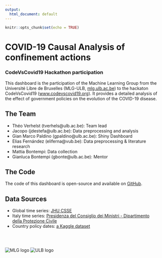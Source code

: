 ```yaml
---
output:
  html_document: default
---
```


```r
knitr::opts_chunk$set(echo = TRUE)
```

# COVID-19 Causal Analysis of confinement actions
### CodeVsCovid19 Hackathon participation

This dashboard is the participation of the Machine Learning Group from the Université Libre de Bruxelles (MLG-ULB, [mlg.ulb.ac.be](http://mlg.ulb.ac.be)) to the hackaton CodeVsCovid19 ([www.codevscovid19.org](http://www.codevscovid19.org)). It provides a detailed analysis of the effect of government policies on the evolution of the COVID-19 disease.

## The Team

* Théo Verhelst (tverhels@ulb.ac.be): Team lead
* Jacopo (jdestefa@ulb.ac.be): Data preprocessing and analysis
* Gian Marco Paldino (gpaldino@ulb.ac.be): Shiny Dashboard
* Elias Fernández (eliferna@vub.be): Data preprocessing & literature research
* Mattia Bontempi: Data collection
* Gianluca Bontempi (gbonte@ulb.ac.be): Mentor

## The Code
The code of this dashboard is open-source and available on [GitHub](https://github.com/TheoVerhelst/ulb-mlg-time-series-impact).

## Data Sources
* Global time series: [JHU CSSE](https://github.com/CSSEGISandData/COVID-19)
* Italy time series: [Presidenza del Consiglio dei Ministri - Dipartimento della Protezione Civile](https://github.com/pcm-dpc/COVID-19)
* Country policy dates: [a Kaggle dataset](https://www.kaggle.com/koryto/countryinfo)


<br />
<br />

![MLG logo](mlg.png)
![ULB logo](ulb.jpg)
